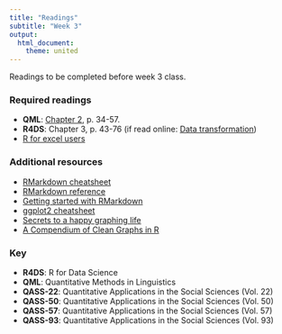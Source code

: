 ```yaml
---
title: "Readings"
subtitle: "Week 3"
output: 
  html_document: 
    theme: united
---
```


Readings to be completed before week 3 class. 

### Required readings

- **QML**: [Chapter 2](http://www.jvcasillas.com/ru_teaching/ru_spanish_589/589_01_s2018/readings/files/qml_ch_1_2.pdf), p. 34-57.
- **R4DS**: Chapter 3, p. 43-76 (if read online: [Data transformation](http://r4ds.had.co.nz/transform.html))
- [R for excel users](http://rex-analytics.com/r-for-excel-users/?utm_content=buffer66dd3&utm_medium=social&utm_source=twitter.com&utm_campaign=buffer)


### Additional resources

- [RMarkdown cheatsheet](https://www.rstudio.com/wp-content/uploads/2016/03/rmarkdown-cheatsheet-2.0.pdf)
- [RMarkdown reference](https://www.rstudio.com/wp-content/uploads/2015/03/rmarkdown-reference.pdf)
- [Getting started with RMarkdown](https://www.rstudio.com/resources/webinars/getting-started-with-r-markdown/)
- [ggplot2 cheatsheet](https://www.rstudio.com/wp-content/uploads/2016/11/ggplot2-cheatsheet-2.1.pdf)
- [Secrets to a happy graphing life](http://stat545.com/block016_secrets-happy-graphing.html)
- [A Compendium of Clean Graphs in R](http://shinyapps.org/apps/RGraphCompendium/index.php)

### Key 

- **R4DS**: R for Data Science
- **QML**: Quantitative Methods in Linguistics
- **QASS-22**: Quantitative Applications in the Social Sciences (Vol. 22)
- **QASS-50**: Quantitative Applications in the Social Sciences (Vol. 50)
- **QASS-57**: Quantitative Applications in the Social Sciences (Vol. 57)
- **QASS-93**: Quantitative Applications in the Social Sciences (Vol. 93)




